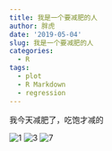 ```yaml
---
title: 我是一个要减肥的人
author: 胖虎
date: '2019-05-04'
slug: 我是一个要减肥的人
categories:
  - R
tags:
  - plot
  - R Markdown
  - regression
---
```

我今天减肥了，吃饱才减的

![1](./content/post/1.jpg)
![3](./content/post/3.jpg)
![7](./content/post/7.jpg)

